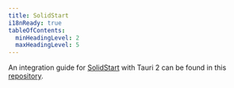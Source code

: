 ```yaml
---
title: SolidStart
i18nReady: true
tableOfContents:
  minHeadingLevel: 2
  maxHeadingLevel: 5
---
```


An integration guide for [SolidStart](https://start.solidjs.com/) with Tauri 2 can be found in this [repository](https://github.com/atilafassina/quantum/tree/main).

